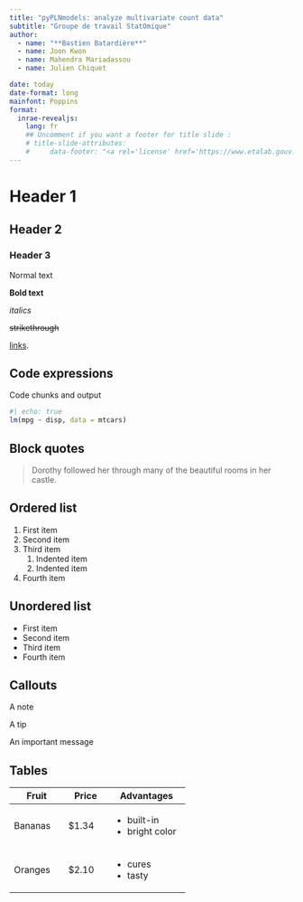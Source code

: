 ```yaml
---
title: "pyPLNmodels: analyze multivariate count data"
subtitle: "Groupe de travail StatOmique"
author:
  - name: "**Bastien Batardière**"
  - name: Joon Kwon
  - name: Mahendra Mariadassou
  - name: Julien Chiquet

date: today
date-format: long
mainfont: Poppins
format:
  inrae-revealjs:
    lang: fr
    ## Uncomment if you want a footer for title slide :
    # title-slide-attributes:
    #     data-footer: "<a rel='license' href='https://www.etalab.gouv.fr/licence-ouverte-open-licence/'><img alt='Creative Commons License' style='border-width:0; width:200px' src='https://www.etalab.gouv.fr/wp-content/uploads/2011/10/licence-ouverte-open-licence.gif' /><br></a>This work is licensed under an <a rel='license' href='https://www.etalab.gouv.fr/licence-ouverte-open-licence/'>Open Licence</a>."
---
```


# Header 1

## Header 2

### Header 3

Normal text

**Bold text**

*italics*

~~strikethrough~~

[links](https://www.xaringan.gallery/).

## Code expressions

Code chunks and output

```r
#| echo: true
lm(mpg ~ disp, data = mtcars)
```

## Block quotes

> Dorothy followed her through many of the beautiful rooms in her
> castle.

## Ordered list

1.  First item
2.  Second item
3.  Third item
    1.  Indented item
    2.  Indented item
4.  Fourth item

## Unordered list

-   First item
-   Second item
-   Third item
-   Fourth item


## Callouts

::: {.callout-note}
A note
:::

::: {.callout-tip}
A tip
:::

::: {.callout-important}
An important message
:::

## Tables

+-----------+-----------+--------------------+
| Fruit     | Price     | Advantages         |
+===========+===========+====================+
| Bananas   | $1.34     | - built-in         |
|           |           | - bright color     |
+-----------+-----------+--------------------+
| Oranges   | $2.10     | - cures            |
|           |           | - tasty            |
+-----------+-----------+--------------------+
